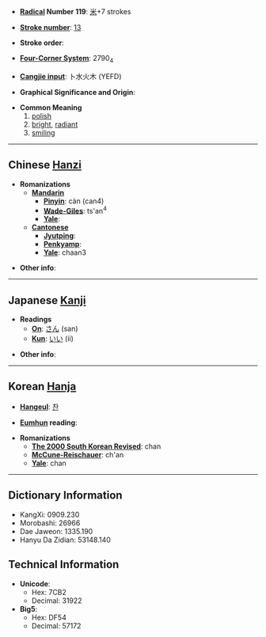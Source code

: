 * '''[[Wiktionary:Chinese radical index| Radical]] Number 119''': [[Wiktionary:Chinese radical index 米|米]]+7 strokes

* '''[[Wiktionary:Chinese total strokes index|Stroke number]]''': [[Wiktionary:Chinese total strokes index 13|13]]

* '''Stroke order''': 

* '''[[Wiktionary:Chinese four corner index|Four-Corner System]]''': 2790<sub>4</sub>

* '''[[Wiktionary:Chinese Cangjie index|Cangjie input]]''': 卜水火木 (YEFD)

* '''Graphical Significance and Origin''': 

* '''Common Meaning'''
*#[[polish]]
*# [[bright]], [[radiant]]
*# [[smiling]]

----

== Chinese [[Hanzi]] ==

* '''Romanizations'''
** '''[[Mandarin]]'''
*** '''[[Pinyin]]''': càn (can4)
*** '''[[Wade-Giles]]''': ts'an<sup>4</sup>
*** '''[[Yale]]''': 
** '''[[Cantonese]]'''
*** '''[[Jyutping]]''':
*** '''[[Penkyamp]]''': 
*** '''[[Yale]]''': chaan3

* '''Other info''': 

----

== Japanese [[Kanji]] ==

* '''Readings'''
** '''[[On]]''': [[さん]] (san)
** '''[[Kun]]''': [[いい]] (ii)

* '''Other info''':  

----

== Korean [[Hanja]] ==

* '''[[Hangeul]]''': [[찬]]

* '''[[Eumhun]] reading''': 

* '''Romanizations'''
** '''[[The 2000 South Korean Revised Romanization|The 2000 South Korean Revised]]''': chan
** '''[[McCune-Reischauer]]''': ch'an
** '''[[Yale]]''': chan

----

== Dictionary Information ==

* KangXi: 0909.230
* Morobashi: 26966
* Dae Jaweon: 1335.190
* Hanyu Da Zidian: 53148.140

== Technical Information ==

* '''Unicode''':
** Hex: 7CB2
** Decimal: 31922
* '''Big5''':
** Hex: DF54
** Decimal: 57172